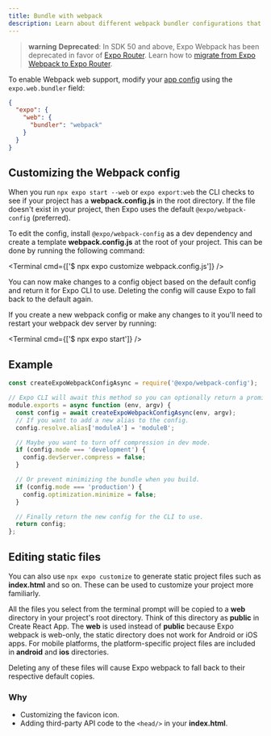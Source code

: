 ```yaml
---
title: Bundle with webpack
description: Learn about different webpack bundler configurations that can be customized.
---
```



> **warning** **Deprecated**: In SDK 50 and above, Expo Webpack has been deprecated in favor of [Expo Router](/router/introduction/). Learn how to [migrate from Expo Webpack to Expo Router](/router/migrate/from-expo-webpack/).

To enable Webpack web support, modify your [app config](/workflow/configuration) using the `expo.web.bundler` field:

```json app.json
{
  "expo": {
    "web": {
      "bundler": "webpack"
    }
  }
}
```

## Customizing the Webpack config

When you run `npx expo start --web` or `expo export:web` the CLI checks to see if your project has a **webpack.config.js** in the root directory. If the file doesn't exist in your project, then Expo uses the default `@expo/webpack-config` (preferred).

To edit the config, install `@expo/webpack-config` as a dev dependency and create a template **webpack.config.js** at the root of your project. This can be done by running the following command:

<Terminal cmd={['$ npx expo customize webpack.config.js']} />

You can now make changes to a config object based on the default config and return it for Expo CLI to use. Deleting the config will cause Expo to fall back to the default again.

If you create a new webpack config or make any changes to it you'll need to restart your webpack dev server by running:

<Terminal cmd={['$ npx expo start']} />

## Example

```js webpack.config.js
const createExpoWebpackConfigAsync = require('@expo/webpack-config');

// Expo CLI will await this method so you can optionally return a promise.
module.exports = async function (env, argv) {
  const config = await createExpoWebpackConfigAsync(env, argv);
  // If you want to add a new alias to the config.
  config.resolve.alias['moduleA'] = 'moduleB';

  // Maybe you want to turn off compression in dev mode.
  if (config.mode === 'development') {
    config.devServer.compress = false;
  }

  // Or prevent minimizing the bundle when you build.
  if (config.mode === 'production') {
    config.optimization.minimize = false;
  }

  // Finally return the new config for the CLI to use.
  return config;
};
```

## Editing static files

You can also use `npx expo customize` to generate static project files such as **index.html** and so on. These can be used to customize your project more familiarly.

All the files you select from the terminal prompt will be copied to a **web** directory in your project's root directory. Think of this directory as **public** in Create React App. The **web** is used instead of **public** because Expo webpack is web-only, the static directory does not work for Android or iOS apps. For mobile platforms, the platform-specific project files are included in **android** and **ios** directories.

Deleting any of these files will cause Expo webpack to fall back to their respective default copies.

### Why

- Customizing the favicon icon.
- Adding third-party API code to the `<head/>` in your **index.html**.
